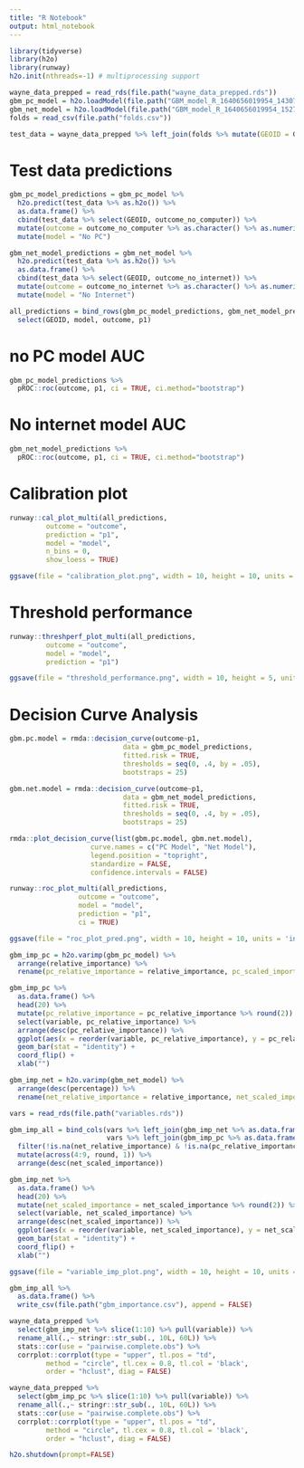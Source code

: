 ```yaml
---
title: "R Notebook"
output: html_notebook
---
```


```r
library(tidyverse)
library(h2o)
library(runway)
h2o.init(nthreads=-1) # multiprocessing support
```

```r
wayne_data_prepped = read_rds(file.path("wayne_data_prepped.rds"))
gbm_pc_model = h2o.loadModel(file.path("GBM_model_R_1640656019954_14307"))
gbm_net_model = h2o.loadModel(file.path("GBM_model_R_1640656019954_15277"))
folds = read_csv(file.path("folds.csv"))
```

```r
test_data = wayne_data_prepped %>% left_join(folds %>% mutate(GEOID = GEOID %>% as.character()) %>% filter(fold == 6))
```

# Test data predictions

```r
gbm_pc_model_predictions = gbm_pc_model %>%
  h2o.predict(test_data %>% as.h2o()) %>%
  as.data.frame() %>% 
  cbind(test_data %>% select(GEOID, outcome_no_computer)) %>% 
  mutate(outcome = outcome_no_computer %>% as.character() %>% as.numeric()) %>% 
  mutate(model = "No PC")

gbm_net_model_predictions = gbm_net_model %>%
  h2o.predict(test_data %>% as.h2o()) %>%
  as.data.frame() %>% 
  cbind(test_data %>% select(GEOID, outcome_no_internet)) %>% 
  mutate(outcome = outcome_no_internet %>% as.character() %>% as.numeric()) %>% 
  mutate(model = "No Internet")

all_predictions = bind_rows(gbm_pc_model_predictions, gbm_net_model_predictions) %>% 
  select(GEOID, model, outcome, p1)
```

# no PC model AUC

```r
gbm_pc_model_predictions %>%
  pROC::roc(outcome, p1, ci = TRUE, ci.method="bootstrap")
```

# No internet model AUC

```r
gbm_net_model_predictions %>%
  pROC::roc(outcome, p1, ci = TRUE, ci.method="bootstrap")
```

# Calibration plot

```r
runway::cal_plot_multi(all_predictions,
         outcome = "outcome",
         prediction = "p1",
         model = "model",
         n_bins = 0,
         show_loess = TRUE)

ggsave(file = "calibration_plot.png", width = 10, height = 10, units = 'in', dpi = 300, scale = 1)
```

# Threshold performance

```r
runway::threshperf_plot_multi(all_predictions,
         outcome = "outcome",
         model = "model",
         prediction = "p1")

ggsave(file = "threshold_performance.png", width = 10, height = 5, units = 'in', dpi = 300, scale = 1)
```

# Decision Curve Analysis

```r
gbm.pc.model = rmda::decision_curve(outcome~p1,
                            data = gbm_pc_model_predictions,
                            fitted.risk = TRUE,
                            thresholds = seq(0, .4, by = .05),
                            bootstraps = 25)

gbm.net.model = rmda::decision_curve(outcome~p1,
                            data = gbm_net_model_predictions,
                            fitted.risk = TRUE,
                            thresholds = seq(0, .4, by = .05),
                            bootstraps = 25)

rmda::plot_decision_curve(list(gbm.pc.model, gbm.net.model),
                    curve.names = c("PC Model", "Net Model"),
                    legend.position = "topright",
                    standardize = FALSE,
                    confidence.intervals = FALSE)
```


```r
runway::roc_plot_multi(all_predictions,
                 outcome = "outcome",
                 model = "model",
                 prediction = "p1",
                 ci = TRUE)

ggsave(file = "roc_plot_pred.png", width = 10, height = 10, units = 'in', dpi = 300, scale = 1)
```

```r
gbm_imp_pc = h2o.varimp(gbm_pc_model) %>%
  arrange(relative_importance) %>% 
  rename(pc_relative_importance = relative_importance, pc_scaled_importance = scaled_importance, pc_percentage = percentage)

gbm_imp_pc %>%
  as.data.frame() %>%
  head(20) %>%
  mutate(pc_relative_importance = pc_relative_importance %>% round(2)) %>%
  select(variable, pc_relative_importance) %>%
  arrange(desc(pc_relative_importance)) %>%
  ggplot(aes(x = reorder(variable, pc_relative_importance), y = pc_relative_importance)) +
  geom_bar(stat = "identity") +
  coord_flip() +
  xlab("")
```

```r
gbm_imp_net = h2o.varimp(gbm_net_model) %>%
  arrange(desc(percentage)) %>% 
  rename(net_relative_importance = relative_importance, net_scaled_importance = scaled_importance, net_percentage = percentage)
```

```r
vars = read_rds(file.path("variables.rds"))

gbm_imp_all = bind_cols(vars %>% left_join(gbm_imp_net %>% as.data.frame(), by = c("label" = "variable")), 
                        vars %>% left_join(gbm_imp_pc %>% as.data.frame(), by = c("label" = "variable")) %>% select(-c(name, label, concept))) %>% 
  filter(!is.na(net_relative_importance) & !is.na(pc_relative_importance)) %>% 
  mutate(across(4:9, round, 1)) %>% 
  arrange(desc(net_scaled_importance))

gbm_imp_net %>%
  as.data.frame() %>%
  head(20) %>%
  mutate(net_scaled_importance = net_scaled_importance %>% round(2)) %>%
  select(variable, net_scaled_importance) %>%
  arrange(desc(net_scaled_importance)) %>%
  ggplot(aes(x = reorder(variable, net_scaled_importance), y = net_scaled_importance)) +
  geom_bar(stat = "identity") +
  coord_flip() +
  xlab("")

ggsave(file = "variable_imp_plot.png", width = 10, height = 10, units = 'in', dpi = 300, scale = 1)

gbm_imp_all %>%
  as.data.frame() %>%
  write_csv(file.path("gbm_importance.csv"), append = FALSE)
```

```r
wayne_data_prepped %>%
  select(gbm_imp_net %>% slice(1:10) %>% pull(variable)) %>% 
  rename_all(.,~ stringr::str_sub(., 10L, 60L)) %>% 
  stats::cor(use = "pairwise.complete.obs") %>% 
  corrplot::corrplot(type = "upper", tl.pos = "td",
         method = "circle", tl.cex = 0.8, tl.col = 'black',
         order = "hclust", diag = FALSE)
``` 
```r
wayne_data_prepped %>%
  select(gbm_imp_pc %>% slice(1:10) %>% pull(variable)) %>% 
  rename_all(.,~ stringr::str_sub(., 10L, 60L)) %>% 
  stats::cor(use = "pairwise.complete.obs") %>% 
  corrplot::corrplot(type = "upper", tl.pos = "td",
         method = "circle", tl.cex = 0.8, tl.col = 'black',
         order = "hclust", diag = FALSE)
``` 


```r
h2o.shutdown(prompt=FALSE)
```